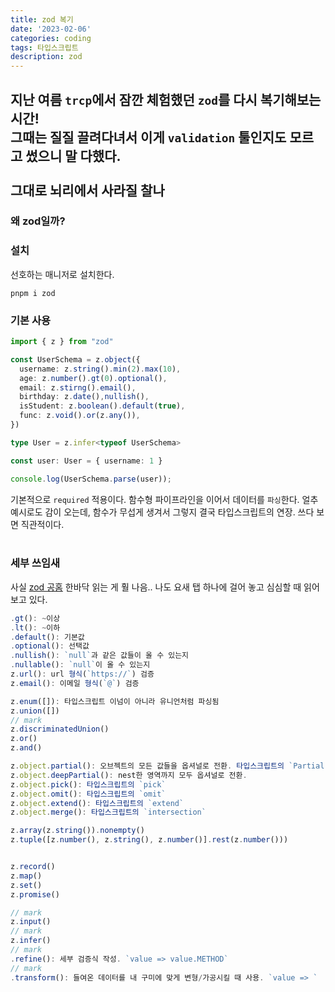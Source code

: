 ```yaml
---
title: zod 복기
date: '2023-02-06'
categories: coding
tags: 타입스크립트
description: zod
---
```

<HeadingNavigator />

지난 여름 `trcp`에서 잠깐 체험했던 `zod`를 다시 복기해보는 시간!  
그때는 질질 끌려다녀서 이게 `validation` 툴인지도 모르고 썼으니 말 다했다.  
<br/>
그대로 뇌리에서 사라질 찰나 
---

### 왜 zod일까?


### 설치
선호하는 매니저로 설치한다.

```terminal
pnpm i zod
```

### 기본 사용
```ts
import { z } from "zod"

const UserSchema = z.object({
  username: z.string().min(2).max(10),
  age: z.number().gt(0).optional(),
  email: z.stirng().email(),
  birthday: z.date(),nullish(),
  isStudent: z.boolean().default(true),
  func: z.void().or(z.any()),
})

type User = z.infer<typeof UserSchema>

const user: User = { username: 1 }

console.log(UserSchema.parse(user));
```

기본적으로 `required` 적용이다. 함수형 파이프라인을 이어서 데이터를 `파싱`한다. 얼추 예시로도 감이 오는데, 함수가 무섭게 생겨서 그렇지 결국 타입스크립트의 연장. 쓰다 보면 직관적이다.
<br/>
<br/>


### 세부 쓰임새
사실 [zod 공홈](https://zod.dev/) 한바닥 읽는 게 훨 나음.. 나도 요새 탭 하나에 걸어 놓고 심심할 때 읽어보고 있다.
```ts documentation.ts
.gt(): ~이상
.lt(): ~이하
.default(): 기본값
.optional(): 선택값
.nullish(): `null`과 같은 값들이 올 수 있는지
.nullable(): `null`이 올 수 있는지
z.url(): url 형식(`https://`) 검증
z.email(): 이메일 형식(`@`) 검증

z.enum([]): 타입스크립트 이넘이 아니라 유니언처럼 파싱됨
z.union([])
// mark
z.discriminatedUnion()
z.or()
z.and()

z.object.partial(): 오브젝트의 모든 값들을 옵셔널로 전환. 타입스크립트의 `Partial`과 같음.
z.object.deepPartial(): nest한 영역까지 모두 옵셔널로 전환.
z.object.pick(): 타입스크립트의 `pick`
z.object.omit(): 타입스크립트의 `omit`
z.object.extend(): 타입스크립트의 `extend`
z.object.merge(): 타입스크립트의 `intersection`  

z.array(z.string()).nonempty()
z.tuple([z.number(), z.string(), z.number()].rest(z.number()))


z.record()
z.map()
z.set()
z.promise()

// mark
z.input()
// mark
z.infer()
// mark
.refine(): 세부 검증식 작성. `value => value.METHOD`
// mark
.transform(): 들여온 데이터를 내 구미에 맞게 변형/가공시킬 때 사용. `value => `
```